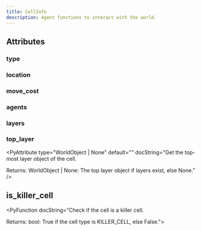```yaml
---
title: CellInfo
description: Agent functions to interact with the world.
---
```



## Attributes

### type

<PyAttribute type="CellType" default="cell_type" docString="The type of the cell." />

### location

<PyAttribute type="Location" default="location if location is not None else Location(-1, -1)" docString="The coordinates of the cell." />

### move_cost

<PyAttribute type="int" default="move_cost" docString="The movement cost to traverse this cell." />

### agents

<PyAttribute type="list[int]" default="agents if agents is not None else []" docString="List of agent IDs currently in this cell." />

### layers

<PyAttribute type="list[WorldObject]" default="layers" docString="Stack of world objects present in the cell, ordered by layer." />

### top_layer

<PyAttribute type="WorldObject | None" default="" docString="Get the top-most layer object of the cell.

Returns:
    WorldObject | None: The top layer object if layers exist, else None." />


## is_killer_cell

<PyFunction docString="Check if the cell is a killer cell.

Returns:
    bool: True if the cell type is KILLER_CELL, else False.">

</PyFunction>
